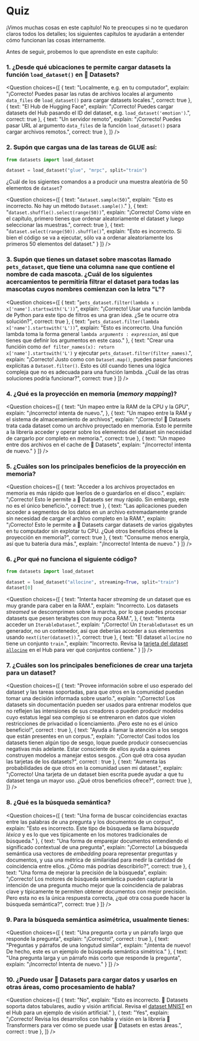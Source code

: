 <!-- DISABLE-FRONTMATTER-SECTIONS -->

# Quiz

<CourseFloatingBanner
    chapter={5}
    classNames="absolute z-10 right-0 top-0"
/>

¡Vimos muchas cosas en este capítulo! No te preocupes si no te quedaron claros todos los detalles; los siguientes capítulos te ayudarán a entender cómo funcionan las cosas internamente.

Antes de seguir, probemos lo que aprendiste en este capítulo:

### 1. ¿Desde qué ubicaciones te permite cargar datasets la función `load_dataset()` en 🤗 Datasets?

<Question
	choices={[
		{
			text: "Localmente, e.g. en tu computador",
			explain: "¡Correcto! Puedes pasar las rutas de archivos locales al argumento <code>data_files</code> de <code>load_dataset()</code> para cargar datasets locales.",
			correct: true
		},
		{
			text: "El Hub de Hugging Face",
			explain: "¡Correcto! Puedes cargar datasets del Hub pasando el ID del dataset, e.g. <code>load_dataset('emotion')</code>.",
			correct: true
		},
		{
			text: "Un servidor remoto",
			explain: "¡Correcto! Puedes pasar URL al argumento <code>data_files</code> de la función <code>load_dataset()</code> psara cargar archivos remotos.",
			correct: true
		},
	]}
/>

### 2. Supón que cargas una de las tareas de GLUE así:

```py
from datasets import load_dataset

dataset = load_dataset("glue", "mrpc", split="train")
```

¿Cuál de los sigientes comandos a a producir una muestra aleatória de 50 elementos de `dataset`?

<Question
	choices={[
		{
			text: "<code>dataset.sample(50)</code>",
			explain: "Esto es incorrecto. No hay un método <code>Dataset.sample()</code>."
		},
		{
			text: "<code>dataset.shuffle().select(range(50))</code>",
			explain: "¡Correcto! Como viste en el capítulo, primero tienes que ordenar aleatoriamente el dataset y luego seleccionar las muestras.",
			correct: true
		},
		{
			text: "<code>dataset.select(range(50)).shuffle()</code>",
			explain: "Esto es incorrecto. Si bien el código se va a ejecutar, sólo va a ordenar aleatoriamente los primeros 50 elementos del dataset."
		}
	]}
/>

### 3. Supón que tienes un dataset sobre mascotas llamado `pets_dataset`, que tiene una columna `name` que contiene el nombre de cada mascota. ¿Cuál de los siguientes acercamientos te permitiría filtrar el dataset para todas las mascotas cuyos nombres comienzan con la letra "L"?

<Question
	choices={[
		{
			text: "<code>pets_dataset.filter(lambda x : x['name'].startswith('L'))</code>",
			explain: "¡Correcto! Usar una función lambda de Python para este tipo de filtros es una gran idea. ¿Se te ocurre otra solución?",
			correct: true
		},
		{
			text: "<code>pets_dataset.filter(lambda x['name'].startswith('L'))</code>",
			explain: "Esto es incorrecrto. Una función lambda toma la forma general <code>lambda *arguments* : *expression*</code>, así que tienes que definir los argumentos en este caso."
		},
		{
			text: "Crear una funcióin como <code>def filter_names(x): return x['name'].startswith('L')</code> y ejecutar <code>pets_dataset.filter(filter_names)</code>.",
			explain: "¡Correcto! Justo como con <code>Dataset.map()</code>, puedes pasar funciones explícitas a <code>Dataset.filter()</code>. Esto es útil cuando tienes una lógica compleja que no es adecuada para una función lambda. ¿Cuál de las otras soluciones podría funcionar?",
			correct: true
		}
	]}
/>

### 4. ¿Qué es la proyección en memoria (_memory mapping_)?

<Question
	choices={[
		{
			text: "Un mapeo entre la RAM de la CPU y la GPU",
			explain: "¡Incorrecto! intenta de nuevo.",
		},
		{
			text: "Un mapeo entre la RAM y el sistema de almacenamiento de archivos",
			explain: "¡Correcto! 🤗 Datasets trata cada dataset como un archivo proyectado en memoria. Esto le permite a la librería acceder y operar sobre los elementos del dataset sin necesidad de cargarlo por completo en memoria.",
			correct: true
		},
		{
			text: "Un mapeo entre dos archivos en el cache de 🤗 Datasets",
			explain: "¡Incorrecto! intenta de nuevo."
		}
	]}
/>

### 5. ¿Cuáles son los principales beneficios de la proyección en memoria?

<Question
	choices={[
		{
			text: "Acceder a los archivos proyectados en memoria es más rápido que leerlos de o guardarlos en el disco.",
			explain: "¡Correcto! Esto le permite a 🤗 Datasets ser muy rápido. Sin embargo, este no es el único beneficio.",
			correct: true
		},
		{
			text: "Las aplicaciones pueden acceder a segmentos de los datos en un archivo extremadamente grande sin necesidad de cargar el archivo completo en la RAM.",
			explain: "¡Correcto! Esto le permite a 🤗 Datasets cargar datasets de varios gigabytes en tu computador sin explotar tu CPU. ¿Qué otros beneficios ofrece la proyección en memoria?",
			correct: true
		},
		{
			text: "Consume menos energía, así que tu batería dura más.",
			explain: "¡Incorrecto! Intenta de nuevo."
		}
	]}
/>

### 6. ¿Por qué no funciona el siguiente código?

```py
from datasets import load_dataset

dataset = load_dataset("allocine", streaming=True, split="train")
dataset[0]
```

<Question
	choices={[
		{
			text: "Intenta hacer _streaming_ de un dataset que es muy grande para caber en la RAM.",
			explain: "Incorrecto. Los datasets _streamed_ se descomprimen sobre la marcha, por lo que puedes procesar datasets que pesen terabytes con muy poca RAM.",
		},
		{
			text: "Intenta acceder un <code>IterableDataset</code>.",
			explain: "¡Correcto! Un <code>IterableDataset</code> es un generador, no un contenedor, así que deberías acceder a sus elementos usando <code>next(iter(dataset))</code>.",
			correct: true
		},
		{
			text: "El dataset <code>allocine</code> no tiene un conjunto <code>train</code>.",
			explain: "Incorrecto. Revisa la [tarjeta del dataset <code>allocine</code>](https://huggingface.co/datasets/allocine) en el Hub para ver qué conjuntos contiene."
		}
	]}
/>

### 7. ¿Cuáles son los principales beneficiones de crear una tarjeta para un dataset?

<Question
	choices={[
		{
			text: "Provee información sobre el uso esperado del dataset y las tareas soportadas, para que otros en la comunidad puedan tomar una decisión informada sobre usarlo.",
			explain: "¡Correcto! Los datasets sin documentación pueden ser usados para entrenar modelos que no reflejen las intensiones de sus creadores o pueden producir modelos cuyo estatus legal sea complejo si se entrenaron en datos que violen restricciones de privacidad o licenciamiento. ¡Pero este no es el único beneficio!",
			correct : true
		},
		{
			text: "Ayuda a llamar la atención a los sesgos que están presentes en un corpus.",
			explain: "¡Correcto! Casi todos los datasets tienen algún tipo de sesgo, loque puede producir consecuencias negativas más adelante. Estar consciente de ellos ayuda a quienes construyen modelos a manejar estos sesgos. ¿Con qué otra cosa ayudan las tarjetas de los datasets?",
			correct : true
		},
		{
			text: "Aumenta las probabilidades de que otros en la comunidad usen mi dataset.",
			explain: "¡Correcto! Una tarjeta de un dataset bien escrita puede ayudar a que tu dataset tenga un mayor uso. ¿Qué otros beneficios ofrece?",
			correct: true
		},
	]}
/>


### 8. ¿Qué es la búsqueda semántica?

<Question
	choices={[
		{
			text: "Una forma de buscar coincidencias exactas entre las palabras de una pregunta y los documentos de un corpus",
			explain: "Esto es incorrecto. Este tipo de búsqueda se llama *búsqueda léxica* y es lo que ves típicamente en los motores tradicionales de búsqueda."
		},
		{
			text: "Una forma de emparejar documentos entendiendo el significado contextual de una pregunta",
			explain: "¡Correcto! La búsqueda semántica usa vectores de _embedding_ poara representar preguntas y documentos, y usa una métrica de similaridad para medir la cantidad de coincidencia entre ellos. ¿Cómo más podrías describirlo?",
			correct: true
		},
		{
			text: "Una forma de mejorar la precisión de la búsqueda",
			explain: "¡Correcto! Los motores de búsqueda semántica pueden capturar la intención de una pregunta mucho mejor que la coincidencia de palabras clave y típicamente te permiten obtener documentos con mejor precisión. Pero esta no es la única respuesta correcta, ¿qué otra cosa puede hacer la búsqueda semántica?",
			correct: true
		}
	]}
/>

### 9. Para la búsqueda semántica asimétrica, usualmente tienes:

<Question
	choices={[
		{
			text: "Una pregunta corta y un párrafo largo que responde la pregunta",
			explain: "¡Correcto!",
			correct : true
		},
		{
			text: "Preguntas y párrafos de una longutud similar",
			explain: "¡Intenta de nuevo! De hecho, este es un ejemplo de búsqueda semántica simétrica."
		},
		{
			text: "Una pregunta larga y un párrafo más corto que responde la pregunta",
			explain: "¡Incorrecto! Intenta de nuevo."
		}
	]}
/>

### 10. ¿Puedo usar 🤗 Datasets para cargar datos y usarlos en otras áreas, como procesamiento de habla?

<Question
	choices={[
		{
			text: "No",
			explain: "Esto es incorrecto. 🤗 Datasets soporta datos tabulares, audio y visión artificial. Revisa el <a  href='https://huggingface.co/datasets/mnist'>dataset MNIST</a> en el Hub para un ejemplo de visión artificial."
		},
		{
			text: "Yes",
			explain: "¡Correcto! Revisa los desarrollos con habla y visión en la librería 🤗 Transformers para ver cómo se puede usar 🤗 Datasets en estas áreas.",
			correct : true
		},
	]}
/>
